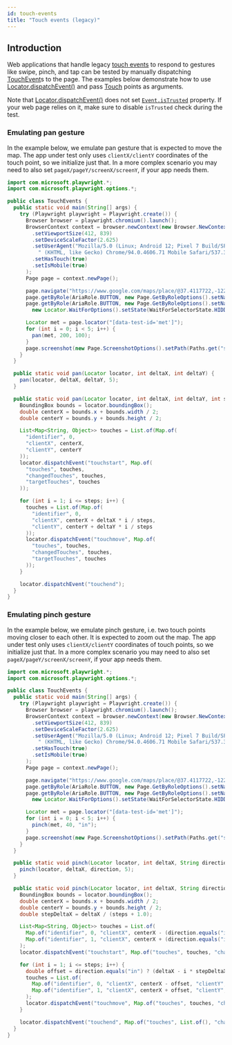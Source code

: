 ```yaml
---
id: touch-events
title: "Touch events (legacy)"
---
```


## Introduction

Web applications that handle legacy [touch events](https://developer.mozilla.org/en-US/docs/Web/API/Touch_events) to respond to gestures like swipe, pinch, and tap can be tested by manually dispatching [TouchEvent](https://developer.mozilla.org/en-US/docs/Web/API/TouchEvent/TouchEvent)s to the page. The examples below demonstrate how to use [Locator.dispatchEvent()](/api/class-locator.mdx#locator-dispatch-event) and pass [Touch](https://developer.mozilla.org/en-US/docs/Web/API/Touch) points as arguments.

Note that [Locator.dispatchEvent()](/api/class-locator.mdx#locator-dispatch-event) does not set [`Event.isTrusted`](https://developer.mozilla.org/en-US/docs/Web/API/Event/isTrusted) property. If your web page relies on it, make sure to disable `isTrusted` check during the test.

### Emulating pan gesture

In the example below, we emulate pan gesture that is expected to move the map. The app under test only uses `clientX/clientY` coordinates of the touch point, so we initialize just that. In a more complex scenario you may need to also set `pageX/pageY/screenX/screenY`, if your app needs them.

```java
import com.microsoft.playwright.*;
import com.microsoft.playwright.options.*;

public class TouchEvents {
  public static void main(String[] args) {
    try (Playwright playwright = Playwright.create()) {
      Browser browser = playwright.chromium().launch();
      BrowserContext context = browser.newContext(new Browser.NewContextOptions()
        .setViewportSize(412, 839)
        .setDeviceScaleFactor(2.625)
        .setUserAgent("Mozilla/5.0 (Linux; Android 12; Pixel 7 Build/SP1A.210812.015) AppleWebKit/537.36" +
          " (KHTML, like Gecko) Chrome/94.0.4606.71 Mobile Safari/537.36")
        .setHasTouch(true)
        .setIsMobile(true)
      );
      Page page = context.newPage();

      page.navigate("https://www.google.com/maps/place/@37.4117722,-122.0713234,15z", new Page.NavigateOptions().setWaitUntil(WaitUntilState.COMMIT));
      page.getByRole(AriaRole.BUTTON, new Page.GetByRoleOptions().setName("Keep using web")).click();
      page.getByRole(AriaRole.BUTTON, new Page.GetByRoleOptions().setName("Keep using web")).waitFor(
        new Locator.WaitForOptions().setState(WaitForSelectorState.HIDDEN));

      Locator met = page.locator("[data-test-id='met']");
      for (int i = 0; i < 5; i++) {
        pan(met, 200, 100);
      }
      page.screenshot(new Page.ScreenshotOptions().setPath(Paths.get("screenshot.png")));
    }
  }

  public static void pan(Locator locator, int deltaX, int deltaY) {
    pan(locator, deltaX, deltaY, 5);
  }

  public static void pan(Locator locator, int deltaX, int deltaY, int steps) {
    BoundingBox bounds = locator.boundingBox();
    double centerX = bounds.x + bounds.width / 2;
    double centerY = bounds.y + bounds.height / 2;

    List<Map<String, Object>> touches = List.of(Map.of(
      "identifier", 0,
      "clientX", centerX,
      "clientY", centerY
    ));
    locator.dispatchEvent("touchstart", Map.of(
      "touches", touches,
      "changedTouches", touches,
      "targetTouches", touches
    ));

    for (int i = 1; i <= steps; i++) {
      touches = List.of(Map.of(
        "identifier", 0,
        "clientX", centerX + deltaX * i / steps,
        "clientY", centerY + deltaY * i / steps
      ));
      locator.dispatchEvent("touchmove", Map.of(
        "touches", touches,
        "changedTouches", touches,
        "targetTouches", touches
      ));
    }

    locator.dispatchEvent("touchend");
  }
}
```

### Emulating pinch gesture

In the example below, we emulate pinch gesture, i.e. two touch points moving closer to each other. It is expected to zoom out the map. The app under test only uses `clientX/clientY` coordinates of touch points, so we initialize just that. In a more complex scenario you may need to also set `pageX/pageY/screenX/screenY`, if your app needs them.

```java
import com.microsoft.playwright.*;
import com.microsoft.playwright.options.*;

public class TouchEvents {
  public static void main(String[] args) {
    try (Playwright playwright = Playwright.create()) {
      Browser browser = playwright.chromium().launch();
      BrowserContext context = browser.newContext(new Browser.NewContextOptions()
        .setViewportSize(412, 839)
        .setDeviceScaleFactor(2.625)
        .setUserAgent("Mozilla/5.0 (Linux; Android 12; Pixel 7 Build/SP1A.210812.015) AppleWebKit/537.36" +
          " (KHTML, like Gecko) Chrome/94.0.4606.71 Mobile Safari/537.36")
        .setHasTouch(true)
        .setIsMobile(true)
      );
      Page page = context.newPage();

      page.navigate("https://www.google.com/maps/place/@37.4117722,-122.0713234,15z", new Page.NavigateOptions().setWaitUntil(WaitUntilState.COMMIT));
      page.getByRole(AriaRole.BUTTON, new Page.GetByRoleOptions().setName("Keep using web")).click();
      page.getByRole(AriaRole.BUTTON, new Page.GetByRoleOptions().setName("Keep using web")).waitFor(
        new Locator.WaitForOptions().setState(WaitForSelectorState.HIDDEN));

      Locator met = page.locator("[data-test-id='met']");
      for (int i = 0; i < 5; i++) {
        pinch(met, 40, "in");
      }
      page.screenshot(new Page.ScreenshotOptions().setPath(Paths.get("screenshot.png")));
    }
  }

  public static void pinch(Locator locator, int deltaX, String direction) {
    pinch(locator, deltaX, direction, 5);
  }

  public static void pinch(Locator locator, int deltaX, String direction, int steps) {
    BoundingBox bounds = locator.boundingBox();
    double centerX = bounds.x + bounds.width / 2;
    double centerY = bounds.y + bounds.height / 2;
    double stepDeltaX = deltaX / (steps + 1.0);

    List<Map<String, Object>> touches = List.of(
      Map.of("identifier", 0, "clientX", centerX - (direction.equals("in") ? deltaX : stepDeltaX), "clientY", centerY),
      Map.of("identifier", 1, "clientX", centerX + (direction.equals("in") ? deltaX : stepDeltaX), "clientY", centerY)
    );
    locator.dispatchEvent("touchstart", Map.of("touches", touches, "changedTouches", touches, "targetTouches", touches));

    for (int i = 1; i <= steps; i++) {
      double offset = direction.equals("in") ? (deltaX - i * stepDeltaX) : (stepDeltaX * (i + 1));
      touches = List.of(
        Map.of("identifier", 0, "clientX", centerX - offset, "clientY", centerY),
        Map.of("identifier", 1, "clientX", centerX + offset, "clientY", centerY)
      );
      locator.dispatchEvent("touchmove", Map.of("touches", touches, "changedTouches", touches, "targetTouches", touches));
    }

    locator.dispatchEvent("touchend", Map.of("touches", List.of(), "changedTouches", List.of(), "targetTouches", List.of()));
  }
}
```


[APIRequest]: /api/class-apirequest.mdx "APIRequest"
[APIRequestContext]: /api/class-apirequestcontext.mdx "APIRequestContext"
[APIResponse]: /api/class-apiresponse.mdx "APIResponse"
[APIResponseAssertions]: /api/class-apiresponseassertions.mdx "APIResponseAssertions"
[Browser]: /api/class-browser.mdx "Browser"
[BrowserContext]: /api/class-browsercontext.mdx "BrowserContext"
[BrowserType]: /api/class-browsertype.mdx "BrowserType"
[CDPSession]: /api/class-cdpsession.mdx "CDPSession"
[Clock]: /api/class-clock.mdx "Clock"
[ConsoleMessage]: /api/class-consolemessage.mdx "ConsoleMessage"
[Dialog]: /api/class-dialog.mdx "Dialog"
[Download]: /api/class-download.mdx "Download"
[ElementHandle]: /api/class-elementhandle.mdx "ElementHandle"
[FileChooser]: /api/class-filechooser.mdx "FileChooser"
[FormData]: /api/class-formdata.mdx "FormData"
[Frame]: /api/class-frame.mdx "Frame"
[FrameLocator]: /api/class-framelocator.mdx "FrameLocator"
[JSHandle]: /api/class-jshandle.mdx "JSHandle"
[Keyboard]: /api/class-keyboard.mdx "Keyboard"
[Locator]: /api/class-locator.mdx "Locator"
[LocatorAssertions]: /api/class-locatorassertions.mdx "LocatorAssertions"
[Mouse]: /api/class-mouse.mdx "Mouse"
[Page]: /api/class-page.mdx "Page"
[PageAssertions]: /api/class-pageassertions.mdx "PageAssertions"
[Playwright]: /api/class-playwright.mdx "Playwright"
[PlaywrightAssertions]: /api/class-playwrightassertions.mdx "PlaywrightAssertions"
[PlaywrightException]: /api/class-playwrightexception.mdx "PlaywrightException"
[Request]: /api/class-request.mdx "Request"
[RequestOptions]: /api/class-requestoptions.mdx "RequestOptions"
[Response]: /api/class-response.mdx "Response"
[Route]: /api/class-route.mdx "Route"
[Selectors]: /api/class-selectors.mdx "Selectors"
[TimeoutError]: /api/class-timeouterror.mdx "TimeoutError"
[Touchscreen]: /api/class-touchscreen.mdx "Touchscreen"
[Tracing]: /api/class-tracing.mdx "Tracing"
[Video]: /api/class-video.mdx "Video"
[WebError]: /api/class-weberror.mdx "WebError"
[WebSocket]: /api/class-websocket.mdx "WebSocket"
[WebSocketFrame]: /api/class-websocketframe.mdx "WebSocketFrame"
[WebSocketRoute]: /api/class-websocketroute.mdx "WebSocketRoute"
[Worker]: /api/class-worker.mdx "Worker"
[Element]: https://developer.mozilla.org/en-US/docs/Web/API/element "Element"
[EvaluationArgument]: /evaluating.mdx#evaluation-argument "EvaluationArgument"
[Promise]: https://developer.mozilla.org/en-US/docs/Web/JavaScript/Reference/Global_Objects/Promise "Promise"
[iterator]: https://developer.mozilla.org/en-US/docs/Web/JavaScript/Reference/Iteration_protocols "Iterator"
[origin]: https://developer.mozilla.org/en-US/docs/Glossary/Origin "Origin"
[selector]: https://developer.mozilla.org/en-US/docs/Web/CSS/CSS_Selectors "selector"
[Serializable]: https://developer.mozilla.org/en-US/docs/Web/JavaScript/Reference/Global_Objects/JSON/stringify#Description "Serializable"
[UIEvent.detail]: https://developer.mozilla.org/en-US/docs/Web/API/UIEvent/detail "UIEvent.detail"
[UnixTime]: https://en.wikipedia.org/wiki/Unix_time "Unix Time"
[xpath]: https://developer.mozilla.org/en-US/docs/Web/XPath "xpath"

[boolean]: https://docs.oracle.com/javase/tutorial/java/nutsandbolts/datatypes.html "boolean"
[byte&#91;&#93;]: https://docs.oracle.com/javase/tutorial/java/nutsandbolts/datatypes.html "byte[]"
[Consumer]: https://docs.oracle.com/javase/8/docs/api/java/util/function/Consumer.html "Consumer"
[Date]: https://docs.oracle.com/javase/8/docs/api/java/util/Date.html "Date"
[double]: https://docs.oracle.com/javase/tutorial/java/nutsandbolts/datatypes.html "double"
[InputStream]: https://docs.oracle.com/javase/8/docs/api/java/io/InputStream.html "InputStream"
[int]: https://docs.oracle.com/javase/tutorial/java/nutsandbolts/datatypes.html "int"
[long]: https://docs.oracle.com/javase/tutorial/java/nutsandbolts/datatypes.html "long"
[JsonObject]: https://www.javadoc.io/doc/com.google.code.gson/gson/latest/com.google.gson/com/google/gson/JsonObject.html "JsonObject"
[List]: https://docs.oracle.com/javase/8/docs/api/java/util/List.html "List"
[Map]: https://docs.oracle.com/javase/8/docs/api/java/util/Map.html "Map"
[null]: https://docs.oracle.com/javase/specs/jls/se8/html/jls-3.html#jls-3.10.7 "null"
[Object]: https://docs.oracle.com/javase/8/docs/api/java/lang/Object.html "Object"
[Path]: https://docs.oracle.com/javase/8/docs/api/java/nio/file/Path.html "Path"
[Pattern]: https://docs.oracle.com/javase/8/docs/api/java/util/regex/Pattern.html "Pattern"
[Predicate]: https://docs.oracle.com/javase/8/docs/api/java/util/function/Predicate.html "Predicate"
[void]: https://docs.oracle.com/javase/tutorial/java/javaOO/methods.html "void"
[Runnable]: https://docs.oracle.com/javase/8/docs/api/java/lang/Runnable.html "Runnable"
[RuntimeException]: https://docs.oracle.com/javase/8/docs/api/java/lang/RuntimeException.html "RuntimeException"
[String]: https://docs.oracle.com/javase/8/docs/api/java/lang/String.html "String"

[all available image tags]: https://mcr.microsoft.com/en-us/product/playwright/java/about "all available image tags"
[Microsoft Artifact Registry]: https://mcr.microsoft.com/en-us/product/playwright/java/about "Microsoft Artifact Registry"
[Dockerfile.noble]: https://github.com/microsoft/playwright-java/blob/main/utils/docker/Dockerfile.noble "Dockerfile.noble"
